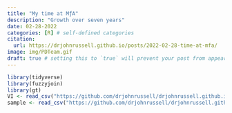 ```yaml
---
title: "My time at MƒA"
description: "Growth over seven years"
date: 02-28-2022
categories: [R] # self-defined categories
citation: 
  url: https://drjohnrussell.github.io/posts/2022-02-28-time-at-mfa/ 
image: img/PDTeam.gif
draft: true # setting this to `true` will prevent your post from appearing on your listing page until you're ready!
---
```


```r
library(tidyverse)
library(fuzzyjoin)
library(gt)
VI <- read_csv("https://github.com/drjohnrussell/drjohnrussell.github.io/raw/refs/heads/master/posts/2025-01-05-fuzzyjoin-in-action/data/VIschools.csv")
sample <- read_csv("https://github.com/drjohnrussell/drjohnrussell.github.io/raw/refs/heads/master/posts/2025-01-05-fuzzyjoin-in-action/data/sample.csv")

```